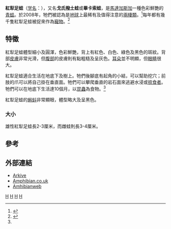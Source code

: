 {{Speciesbox
| taxon = Scaphiophryne gottlebei
| status = EN | status_system = IUCN3.1
| status_ref = <ref name=iucn>{{IUCN2013.1 |assessors=Franco Andreone, Christopher Raxworthy, Frank Glaw |year=2008 |id=57998 |title=Scaphiophryne gottlebei |downloaded=2013-12-07 }}</ref>
| image = Scaphiophryne gottlebei02.jpg
| binomial_authority = Busse and Böhme, 1992
}}

'''紅犁足蛙'''（[[学名|学名]]：''{{lang|la|Scaphiophryne gottlebei}}''），又名'''戈氏撥土蛙'''或'''畢卡索蛙'''，是[[馬達加斯加|馬達加斯加]]一種色彩鮮艷的[[青蛙|青蛙]]。於2008年，牠們被認為是[[地球|地球]]上最稀有及值得注意的[[兩棲類|兩棲類]]。<ref name=TimesWeird>{{cite news |url=http://www.timesonline.co.uk/tol/news/environment/article3221833.ece |title=The weird and wonderful 'must be saved with cute and cuddly' |publisher=The Times |date=2008-01-21 |accessdate=2008-01-21}}</ref>每年都有幾千隻紅犁足蛙被捉來作為[[寵物|寵物]]。<ref>{{cite book en|title=Frogs: A Chorus of Colors|url=https://archive.org/details/frogschorusofcol0000behl|last=Behler |first=John L.|coauthors=Deborah A. Behler |year=2005 |publisher=Sterling Publishing Co., Inc. |location=New York |isbn=1-4027-2814-X |pages=[https://archive.org/details/frogschorusofcol0000behl/page/121 121] }}</ref>

==特徵==
紅犁足蛙體型細小及圓渾，色彩鮮艷，背上有紅色、白色、綠色及黑色的斑紋。背部[[皮膚|皮膚]]非常光滑，但[[腹部|腹部]]的皮膚則有點粗糙及呈灰色。[[耳朵|耳朵]]並不明顯，但[[眼睛|眼睛]]很大。

紅犁足蛙適合生活在地底下及樹上。牠們後腳底有起角的小結，可以幫助挖穴；前肢的爪可以將自己掛在垂直面。牠們可以攀爬垂直的岩石面來逃避水浸或[[掠食者|掠食者]]。牠們可以在地底下生活達10個月，以[[昆蟲|昆蟲]]為食物。<ref name=TimesWeird/>

紅犁足蛙的[[蝌蚪|蝌蚪]]非常顯眼，體型略大及呈黑色。

===大小===
雄性紅犁足蛙長2-3厘米，而雌蛙則長3-4厘米。

==參考==
{{reflist}}

==外部連結== 
{{commons}}
* [https://web.archive.org/web/20060509213411/http://www.arkive.org/species/GES/amphibians/Scaphiophryne_gottlebei/more_info.html  Arkive]
* [http://www.amphibian.co.uk/scaphiophryne.html  Amphibian.co.uk] {{WebCite|url=https://www.webcitation.org/69zKrHN76?url=http://www.amphibian.co.uk/scaphiophryne.html |date=20120817155809 |dateformat=iso }}
* [http://amphibiaweb.org/cgi-bin/amphib_query?query_src=aw_lists_alpha_&where-genus=Scaphiophryne&where-species=gottlebei  Amhibianweb] {{Wayback|url=http://amphibiaweb.org/cgi-bin/amphib_query?query_src=aw_lists_alpha_&where-genus=Scaphiophryne&where-species=gottlebei |date=20070927190212 }}

{{Taxonbar}}
[[Category:1992年描述的动物|H]]
[[Category:馬達加斯加動物|H]]
[[Category:犁足蛙屬|H]]
[[Category:有毒兩棲類|H]]